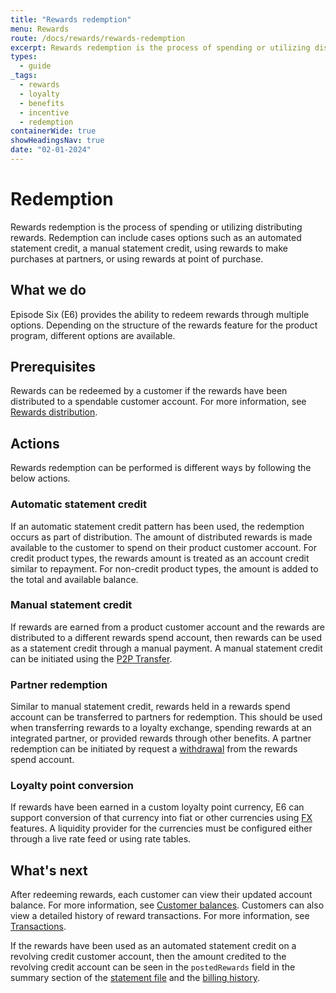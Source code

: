 ```yaml
---
title: "Rewards redemption"
menu: Rewards
route: /docs/rewards/rewards-redemption
excerpt: Rewards redemption is the process of spending or utilizing distributing rewards.
types: 
  - guide
_tags:
  - rewards
  - loyalty
  - benefits
  - incentive
  - redemption
containerWide: true
showHeadingsNav: true
date: "02-01-2024"
---
```


# Redemption

Rewards redemption is the process of spending or utilizing distributing rewards. Redemption can include cases options such as an automated statement credit, a manual statement credit, using rewards to make purchases at partners, or using rewards at point of purchase.

## What we do

Episode Six (E6) provides the ability to redeem rewards through multiple options. Depending on the structure of the rewards feature for the product program, different options are available.

## Prerequisites

Rewards can be redeemed by a customer if the rewards have been distributed to a spendable customer account. For more information, see [Rewards distribution](/docs/rewards/rewards-distribution).

## Actions

Rewards redemption can be performed is different ways by following the below actions.

### Automatic statement credit

If an automatic statement credit pattern has been used, the redemption occurs as part of distribution. The amount of distributed rewards is made available to the customer to spend on their product customer account. For credit product types, the rewards amount is treated as an account credit similar to repayment. For non-credit product types, the amount is added to the total and available balance.

### Manual statement credit

If rewards are earned from a product customer account and the rewards are distributed to a different rewards spend account, then rewards can be used as a statement credit through a manual payment. A manual statement credit can be initiated using the [P2P Transfer](/docs/payments/p2p-transfer).

### Partner redemption

Similar to manual statement credit, rewards held in a rewards spend account can be transferred to partners for redemption. This should be used when transferring rewards to a loyalty exchange, spending rewards at an integrated partner, or provided rewards through other benefits. A partner redemption can be initiated by request a [withdrawal](/docs/payments/withdraw) from the rewards spend account.

### Loyalty point conversion

If rewards have been earned in a custom loyalty point currency, E6 can support conversion of that currency into fiat or other currencies using [FX](/docs/fx/fx-overview) features. A liquidity provider for the currencies must be configured either through a live rate feed or using rate tables.

## What's next

After redeeming rewards, each customer can view their updated account balance. For more information, see [Customer balances](/docs/balances/customer-balances). Customers can also view a detailed history of reward transactions. For more information, see [Transactions](/docs/transactions/transactions).

If the rewards have been used as an automated statement credit on a revolving credit customer account, then the amount credited to the revolving credit account can be seen in the `postedRewards` field in the summary section of the [statement file](/docs/revolving-credit/statement-file) and the [billing history](/docs/revolving-credit/billing-history).

